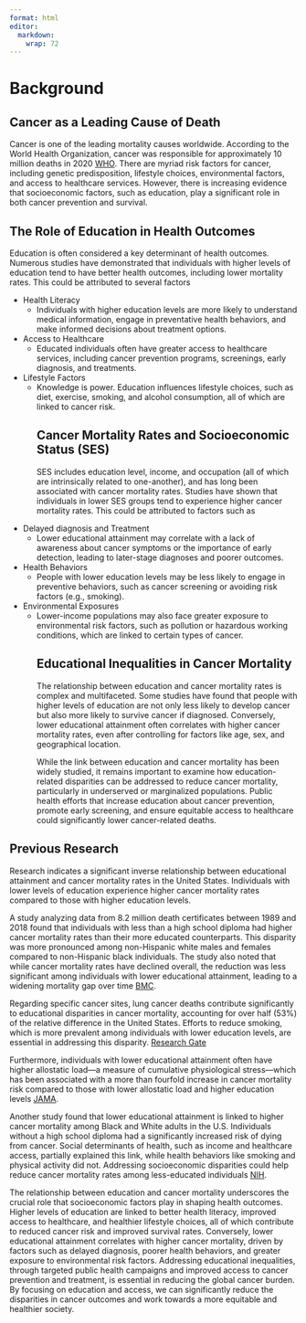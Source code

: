 ```yaml
---
format: html
editor: 
  markdown: 
    wrap: 72
---
```

<h1>Background</h1>
<h2>Cancer as a Leading Cause of Death</h2>
<p>Cancer is one of the leading mortality causes worldwide. According to
the World Health Organization, cancer was responsible for
approximately 10 million deaths in 2020 [WHO](https://www.who.int/en/news-room/fact-sheets/detail/cancer).
There are myriad risk factors for cancer, including genetic
predisposition, lifestyle choices, environmental factors, and access to healthcare services. However, there is increasing evidence that
socioeconomic factors, such as education, play a significant role in
both cancer prevention and survival.</p>
<h2>The Role of Education in Health Outcomes</h2>
<p>Education is often considered a key determinant of health outcomes.
Numerous studies have demonstrated that individuals with higher levels
of education tend to have better health outcomes, including lower
mortality rates. This could be attributed to several factors</p>
-   Health Literacy
    -   Individuals with higher education levels are more likely to
        understand medical information, engage in preventative health
        behaviors, and make informed decisions about treatment options.
-   Access to Healthcare
    -   Educated individuals often have greater access to healthcare
        services, including cancer prevention programs, screenings,
        early diagnosis, and treatments.

-   Lifestyle Factors
    -   Knowledge is power. Education influences lifestyle choices, such
        as diet, exercise, smoking, and alcohol consumption, all of
        which are linked to cancer risk.
<h2>Cancer Mortality Rates and Socioeconomic Status (SES)</h2>
<p>SES includes education level, income, and occupation (all of which
are intrinsically related to one-another), and has long been associated
with cancer mortality rates. Studies have shown that individuals in
lower SES groups tend to experience higher cancer mortality rates. This
could be attributed to factors such as</p>
-   Delayed diagnosis and Treatment
    -   Lower educational attainment may correlate with a lack of
        awareness about cancer symptoms or the importance of early
        detection, leading to later-stage diagnoses and poorer outcomes.
-   Health Behaviors
    -   People with lower education levels may be less likely to engage
        in preventive behaviors, such as cancer screening or avoiding
        risk factors (e.g., smoking).
-   Environmental Exposures
    -   Lower-income populations may also face greater exposure to
        environmental risk factors, such as pollution or hazardous
        working conditions, which are linked to certain types of cancer.
<h2>Educational Inequalities in Cancer Mortality</h2>
<p>The relationship between education and cancer mortality rates is
complex and multifaceted. Some studies have found that people with
higher levels of education are not only less likely to develop cancer
but also more likely to survive cancer if diagnosed. Conversely, lower
educational attainment often correlates with higher cancer mortality
rates, even after controlling for factors like age, sex, and
geographical location.</p>
<p>While the link between education and cancer mortality has been widely studied, it remains important to examine how education-related
disparities can be addressed to reduce cancer mortality, particularly in underserved or marginalized populations. Public health efforts that
increase education about cancer prevention, promote early screening, and ensure equitable access to healthcare could significantly lower
cancer-related deaths.</p>

<h2>Previous Research</h2>
<p>Research indicates a significant inverse relationship between
educational attainment and cancer mortality rates in the United States. Individuals with lower levels of education experience higher cancer mortality rates compared to those with higher education levels.</p>

<p>A study analyzing data from 8.2 million death certificates between
1989 and 2018 found that individuals with less than a high school
diploma had higher cancer mortality rates than their more educated
counterparts. This disparity was more pronounced among non-Hispanic
white males and females compared to non-Hispanic black individuals. The study also noted that while cancer mortality rates have declined
overall, the reduction was less significant among individuals with lower educational attainment, leading to a widening mortality gap over
time [BMC](https://bmccancer.biomedcentral.com/articles/10.1186/s12885-021-08633-7).</p>

<p>Regarding specific cancer sites, lung cancer deaths contribute significantly to educational
disparities in cancer mortality, accounting for over half (53%) of the
relative difference in the United States. Efforts to reduce smoking,
which is more prevalent among individuals with lower education levels,
are essential in addressing this disparity. [Research Gate](https://www.researchgate.net/publication/353142315_Leading_cancers_contributing_to_educational_disparities_in_cancer_mortality_in_the_US_2017)</p>

<p>Furthermore, individuals with lower educational attainment often have higher allostatic load—a measure of cumulative physiological
stress—which has been associated with a more than fourfold increase in
cancer mortality risk compared to those with lower allostatic load and
higher education levels [JAMA](https://jamanetwork.com/journals/jamanetworkopen/fullarticle/2827623).</p>

<p>Another study found that lower educational attainment is linked to higher cancer mortality among Black and White adults in the U.S. Individuals
without a high school diploma had a significantly increased risk of
dying from cancer. Social determinants of health, such as income and
healthcare access, partially explained this link, while health behaviors like smoking and physical activity did not. Addressing socioeconomic
disparities could help reduce cancer mortality rates among less-educated individuals [NIH](https://pubmed.ncbi.nlm.nih.gov/37954012/).</p>

<p>The relationship between education and cancer mortality underscores the crucial role that socioeconomic factors play in shaping health outcomes. Higher levels of education are linked to better health literacy, improved access to healthcare, and healthier lifestyle choices, all of which contribute to reduced cancer risk and improved survival rates. Conversely, lower educational attainment correlates with higher cancer mortality, driven by factors such as delayed diagnosis, poorer health behaviors, and greater exposure to environmental risk factors. Addressing educational inequalities, through targeted public health campaigns and improved access to cancer prevention and treatment, is essential in reducing the global cancer burden. By focusing on education and access, we can significantly reduce the disparities in cancer outcomes and work towards a more equitable and healthier society.</p>
